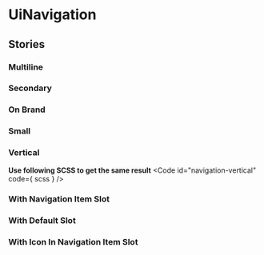 
<Meta
  title="Molecules/Navigation"
  component={UiNavigation}
/>

# UiNavigation
<Primary />
<ArgsTable />

## Stories
### Multiline
<Canvas>
  <Story id="molecules-navigation--multiline"/>
</Canvas>

### Secondary
<Canvas>
  <Story id="molecules-navigation--secondary"/>
</Canvas>

### On Brand
<Canvas>
  <Story id="molecules-navigation--on-brand"/>
</Canvas>

### Small
<Canvas>
  <Story id="molecules-navigation--small"/>
</Canvas>

### Vertical
<Canvas>
<Story id="molecules-navigation--vertical"/>
</Canvas>

**Use following SCSS to get the same result**
<Code
  id="navigation-vertical"
  code={ scss }
/>

### With Navigation Item Slot
<Canvas>
  <Story id="molecules-navigation--with-navigation-item-slot"/>
</Canvas>

### With Default Slot
<Canvas>
  <Story id="molecules-navigation--with-default-slot"/>
</Canvas>

### With Icon In Navigation Item Slot
<Canvas>
  <Story id="molecules-navigation--with-icon-in-navigation-item-slot"/>
</Canvas>
